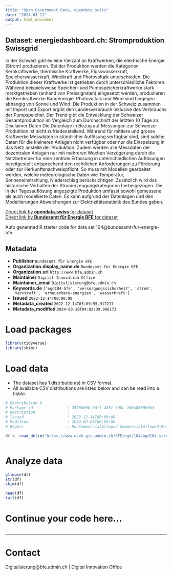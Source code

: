 ```yaml
---
title: "Open Government Data, opendata.swiss"
date: "2024-03-11"
output: html_document
---
```


## Dataset: energiedashboard.ch: Stromproduktion Swissgrid

In der Schweiz gibt es eine Vielzahl an Kraftwerken, die elektrische Energie (Strom) produzieren. Bei der Produktion werden die Kategorien Kernkraftwerke, thermische Kraftwerke, Flusswasserkraft, Speicherwasserkraft, Windkraft und Photovoltaik unterschieden. Die Produktion dieser Kraftwerke ist getrieben durch unterschiedliche Faktoren. Während beispielsweise Speicher- und Pumpspeicherkraftwerke stark marktgetrieben (anhand von Preissignalen) eingesetzt werden, produzieren die Kernkraftwerke Bandenergie. Photovoltaik und Wind sind hingegen abhängig von Sonne und Wind. Die Produktion in der Schweiz zusammen mit Import und Export ergibt den Landesverbrauch inklusive des Verbrauchs der Pumpspeicher. Der Trend gibt die Entwicklung der Schweizer Gesamtproduktion im Vergleich zum Durchschnitt der letzten 10 Tage an. Disclaimer Daten Die Datenlage in Bezug auf Messungen zur Schweizer Produktion ist nicht zufriedenstellend. Während für mittlere und grosse Kraftwerke Messdaten in stündlicher Auflösung verfügbar sind, sind solche Daten für die kleineren Anlagen nicht verfügbar oder nur die Einspeisung in das Netz anstelle der Produktion. Zudem werden alle Messdaten der dezentralen Anlagen nur mit mehreren Wochen Verzögerung durch die Netzbetreiber für eine zentrale Erfassung in unterschiedlichen Auflösungen bereitgestellt entsprechend den rechtlichen Anforderungen zu Förderung oder zur Herkunftsnachweispflicht. So muss mit Modellen gearbeitet werden, welche meteorologische Daten wie Temperatur, Sonneneinstrahlung, Niederschlag berücksichtigen. Zusätzlich wird das historische Verhalten der Stromerzeugungskategorien herbeigezogen. Die in der Tagesauflösung angezeigte Produktion umfasst sowohl gemessene als auch modellierte Daten. Es kann aufgrund der Datenlagen und den Modellierungen Abweichungen zur Elektrizitätsstatistik des Bundes geben.

[Direct link by **opendata.swiss** for dataset](https://opendata.swiss/de/dataset/energiedashboard-ch-stromproduktion-swissgrid)<br>
[Direct link by **Bundesamt für Energie BFE** for dataset](https://energiedashboard.ch)

Auto generated R starter code for data set 104@bundesamt-fur-energie-bfe.

## Metadata

- **Publisher** `Bundesamt für Energie BFE`
- **Organization.display_name.de** `Bundesamt für Energie BFE`
- **Organization.url** `http://www.bfe.admin.ch`
- **Maintainer** `Digital Innovation Office`
- **Maintainer_email** `Digitalisierung@bfe.admin.ch`
- **Keywords.de** `['ogd104-bfe', 'versorgungssicherheit', 'strom', 'kernkraft', 'erneuerbare-energien', 'wasserkraft']`
- **Issued** `2022-12-14T00:00:00`
- **Metadata_created** `2022-12-14T05:09:55.917217`
- **Metadata_modified** `2024-03-10T04:02:39.096173`


# Load packages

```r

library(tidyverse)
library(skimr)

```

# Load data

-   The dataset has 1 distribution(s) in CSV format.
-   All available CSV distributions are listed below and can be read into a tibble.

```r

# Distribution 0
# Package_id               : 7676b090-6dff-483f-9d0c-166a0060b9b3
# Description              : 
# Issued                   : 2022-12-14T00:00:00
# Modified                 : 2024-03-09T00:00:00
# Rights                   : NonCommercialAllowed-CommercialAllowed-ReferenceRequired

df <- read_delim('https://www.uvek-gis.admin.ch/BFE/ogd/104/ogd104_stromproduktion_swissgrid.csv')



```

# Analyze data

```r

glimpse(df)
str(df)
skim(df)

head(df)
tail(df)

```

# Continue your code here...

```r

```

------------------------------------------------------------------------

# Contact

Digitalisierung@bfe.admin.ch | Digital Innovation Office
